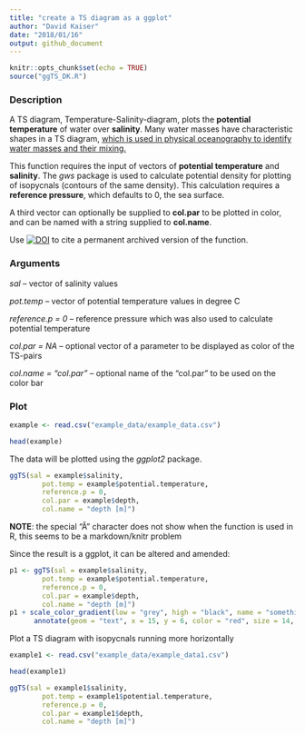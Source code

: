 ```yaml
---
title: "create a TS diagram as a ggplot"
author: "David Kaiser"
date: "2018/01/16"
output: github_document
---
```


```r
knitr::opts_chunk$set(echo = TRUE)
source("ggTS_DK.R")
```

### Description

A TS diagram, Temperature-Salinity-diagram, plots the **potential temperature** of water over **salinity**. Many water masses have characteristic shapes in a TS diagram, [which is used in physical oceanography to identify water masses and their mixing.](https://doi.org/10.1016/S0422-9894(08)71172-3)

This function requires the input of vectors of **potential temperature** and **salinity**. The *gws* package is used to calculate potential density for plotting of isopycnals (contours of the same density). This calculation requires a **reference pressure**, which defaults to 0, the sea surface.

A third vector can optionally be supplied to **col.par** to be plotted in color, and can be named with a string supplied to **col.name**.

Use [![DOI](https://zenodo.org/badge/112729228.svg)](https://zenodo.org/badge/latestdoi/112729228) to cite a permanent archived version of the function.


### Arguments

  *sal* -- vector of salinity values
  
  *pot.temp* -- vector of potential temperature values in degree C
  
  *reference.p = 0* -- reference pressure which was also used to calculate potential temperature
  
  *col.par = NA* -- optional vector of a parameter to be displayed as color of the TS-pairs
  
  *col.name = "col.par"* -- optional name of the "col.par" to be used on the color bar

### Plot

```r
example <- read.csv("example_data/example_data.csv")

head(example)
```

The data will be plotted using the *ggplot2* package.

```r
ggTS(sal = example$salinity, 
        pot.temp = example$potential.temperature, 
        reference.p = 0,
        col.par = example$depth, 
        col.name = "depth [m]")
```

**NOTE**: the special "Â" character does not show when the function is used in R, this seems to be a markdown/knitr problem

Since the result is a ggplot, it can be altered and amended:
```r
p1 <- ggTS(sal = example$salinity, 
        pot.temp = example$potential.temperature, 
        reference.p = 0,
        col.par = example$depth, 
        col.name = "depth [m]")
p1 + scale_color_gradient(low = "grey", high = "black", name = "something\nelse") +
      annotate(geom = "text", x = 15, y = 6, color = "red", size = 14, label = "ADD\nSTUFF")
```

Plot a TS diagram with isopycnals running more horizontally
```r
example1 <- read.csv("example_data/example_data1.csv")

head(example1)
```

```r
ggTS(sal = example1$salinity, 
        pot.temp = example1$potential.temperature, 
        reference.p = 0,
        col.par = example1$depth, 
        col.name = "depth [m]")
```